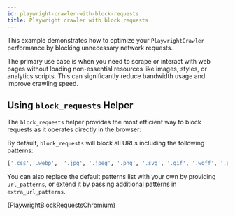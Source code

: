 ```yaml
---
id: playwright-crawler-with-block-requests
title: Playwright crawler with block requests
---
```




This example demonstrates how to optimize your <ApiLink to="class/PlaywrightCrawler">`PlaywrightCrawler`</ApiLink> performance by blocking unnecessary network requests.

The primary use case is when you need to scrape or interact with web pages without loading non-essential resources like images, styles, or analytics scripts. This can significantly reduce bandwidth usage and improve crawling speed.

## Using `block_requests` Helper

The <ApiLink to="class/PlaywrightPreNavCrawlingContext#block_requests">`block_requests`</ApiLink> helper provides the most efficient way to block requests as it operates directly in the browser:

By default, <ApiLink to="class/PlaywrightPreNavCrawlingContext#block_requests">`block_requests`</ApiLink> will block all URLs including the following patterns:

```python
['.css','.webp',  '.jpg', '.jpeg', '.png', '.svg', '.gif', '.woff', '.pdf', '.zip']
```

You can also replace the default patterns list with your own by providing `url_patterns`, or extend it by passing additional patterns in `extra_url_patterns`.

<CodeBlock className="language-python">
    {PlaywrightBlockRequestsChromium}
</CodeBlock>
